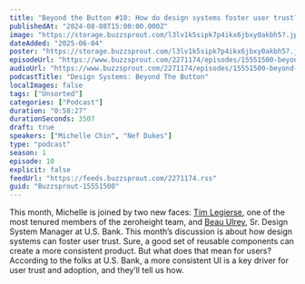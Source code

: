 ```yaml
---
title: "Beyond the Button #10: How do design systems foster user trust?"
publishedAt: "2024-08-08T15:00:00.000Z"
image: "https://storage.buzzsprout.com/l3lv1k5sipk7p4ikx6jbxy0akbh5?.jpg"
dateAdded: "2025-06-04"
poster: "https://storage.buzzsprout.com/l3lv1k5sipk7p4ikx6jbxy0akbh5?.jpg"
episodeUrl: "https://www.buzzsprout.com/2271174/episodes/15551500-beyond-the-button-10-how-do-design-systems-foster-user-trust.mp3"
audioUrl: "https://www.buzzsprout.com/2271174/episodes/15551500-beyond-the-button-10-how-do-design-systems-foster-user-trust.mp3"
podcastTitle: "Design Systems: Beyond The Button"
localImages: false
tags: ["Unsorted"]
categories: ["Podcast"]
duration: "0:58:27"
durationSeconds: 3507
draft: true
speakers: ["Michelle Chin", "Nef Dukes"]
type: "podcast"
season: 1
episode: 10
explicit: false
feedUrl: "https://feeds.buzzsprout.com/2271174.rss"
guid: "Buzzsprout-15551500"
---
```

This month, Michelle is joined by two new faces: [Tim Legierse](https://www.linkedin.com/in/tim-legierse-40663aa4/), one of the most tenured members of the zeroheight team, and [Beau Ulrey](https://www.linkedin.com/in/beauulrey/), Sr. Design System Manager at U.S. Bank. This month’s discussion is about how design systems can foster user trust. Sure, a good set of reusable components can create a more consistent product. But what does that mean for users? According to the folks at U.S. Bank, a more consistent UI is a key driver for user trust and adoption, and they’ll tell us how.
